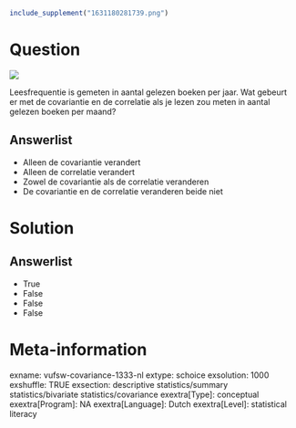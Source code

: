 ```r
include_supplement("1631180281739.png")
```

Question
========
![](1631180281739.png)
  
Leesfrequentie is gemeten in aantal gelezen boeken per jaar. Wat gebeurt
er met de covariantie en de correlatie als je lezen zou meten in aantal
gelezen boeken per maand?

Answerlist
----------
* Alleen de covariantie verandert
* Alleen de correlatie verandert
* Zowel de covariantie als de correlatie veranderen
* De covariantie en de correlatie veranderen beide niet

Solution
========










Answerlist
----------
* True
* False
* False
* False

Meta-information
================
exname: vufsw-covariance-1333-nl
extype: schoice
exsolution: 1000
exshuffle: TRUE
exsection: descriptive statistics/summary statistics/bivariate statistics/covariance
exextra[Type]: conceptual
exextra[Program]: NA
exextra[Language]: Dutch
exextra[Level]: statistical literacy

